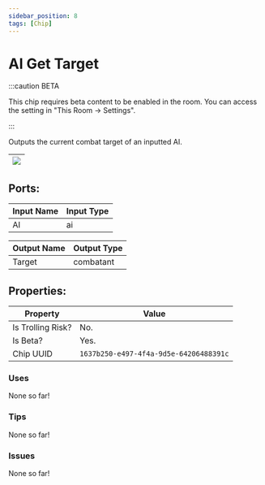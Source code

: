 ```yaml
---
sidebar_position: 8
tags: [Chip]
---
```


# AI Get Target
:::caution BETA

This chip requires beta content to be enabled in the room. You can access the setting in "This Room -> Settings".

:::

Outputs the current combat target of an inputted AI.

| ![](https://images-ext-2.discordapp.net/external/MPmIaQzlEPmgGWlgi-WxBBXt0Bjv_zWPkg1y1f_sy3s/https/www.recroomcircuits.com/image/circuit/absolute-value?width=206&height=108) |
|-----|

## Ports:

| Input Name | Input Type |
|-----------|-----------|
| AI | ai |

| Output Name | Output Type |
|-----------|-----------|
| Target | combatant |

## Properties:

| Property  | Value |
|-------------------|-----------|
| Is Trolling Risk? | No. |
| Is Beta? | Yes. |
| Chip UUID | `1637b250-e497-4f4a-9d5e-64206488391c` |

### Uses

None so far!

### Tips

None so far!

### Issues

None so far!